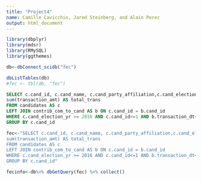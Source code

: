 ```yaml
---
title: "Project4"
name: Camille Cavicchio, Jared Steinberg, and Alain Perez
output: html_document
---
```


```r
library(dbplyr)
library(mdsr)
library(RMySQL)
library(ggthemes)
```

```r
db<-dbConnect_scidb("fec")
```

```r
dbListTables(db)
#fec <- tbl(db, "fec")
```

```sql
SELECT c.cand_id, c.cand_name, c.cand_party_affiliation,c.cand_election_yr,c.cand_office_state, b.transaction_dt, 
sum(transaction_amt) AS total_trans
FROM candidates AS c 
LEFT JOIN contrib_com_to_cand AS b ON c.cand_id = b.cand_id 
WHERE c.cand_election_yr >= 2016 AND c.cand_id<=1 AND b.transaction_dt<=1
GROUP BY c.cand_id
```
```r
fec<-"SELECT c.cand_id, c.cand_name, c.cand_party_affiliation,c.cand_election_yr,c.cand_office_state, b.transaction_dt, 
sum(transaction_amt) AS total_trans
FROM candidates AS c 
LEFT JOIN contrib_com_to_cand AS b ON c.cand_id = b.cand_id 
WHERE c.cand_election_yr >= 2016 AND c.cand_id<=1 AND b.transaction_dt<=1
GROUP BY c.cand_id"
```
```r
fecinfo<-db%>% dbGetQuery(fec) %>% collect()
```

```r

```



